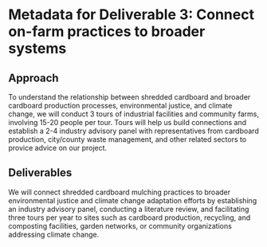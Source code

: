 # Metadata for Deliverable 3: Connect on-farm practices to broader systems

## Approach

To understand the relationship between shredded cardboard and broader cardboard production processes, environmental justice, and climate change, we will conduct 3 tours of industrial facilities and community farms, involving 15-20 people per tour. Tours will help us build connections and establish a 2-4 industry advisory panel with representatives from cardboard production, city/county waste management, and other related sectors to provice advice on our project.

## Deliverables

We will connect shredded cardboard mulching practices to broader environmental justice and climate change adaptation efforts by establishing an industry advisory panel, conducting a literature review, and facilitating three tours per year to sites such as cardboard production, recycling, and composting facilities, garden networks, or community organizations addressing climate change.
